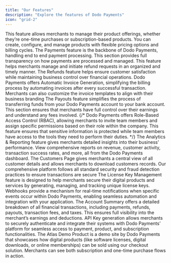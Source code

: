 ```yaml
---
title: "Our Features"
description: "Explore the features of Dodo Payments"
icon: "grid-2"
---
```

<CardGroup cols={2}>
<Card title="Product Catalogue" img="/images/our-features/Product Catalog.webp" href="/features/product-catalog/overview" >
 This feature allows merchants to manage their product offerings, whether they’re one-time purchases or subscription-based products. You can create, configure, and manage products with flexible pricing options and billing cycles.
</Card>
<Card title="Payments" img="/images/our-features/Payments.webp" href="/features/transactions/payments" >
 The Payments feature is the backbone of Dodo Payments, handling end to end payment processing. This section provides full transparency on how payments are processed and managed.
</Card>
<Card title="Refunds" img="/images/our-features/Refunds.webp" href="/features/transactions/refunds" >
 This feature helps merchants manage and initiate refund requests in an organized and timely manner. The Refunds feature helps ensure customer satisfaction while maintaining business control over financial operations.
</Card>
<Card title="Invoicing" img="/images/our-features/Invoicing.webp" href ="/features/invoice-generation">
 Dodo Payments offers Automatic Invoice Generation, simplifying the billing process by automating invoices after every successful transaction. Merchants can also customize the invoice templates to align with their business branding
</Card>
<Card title="Payouts" img="/images/our-features/Payouts.webp" href="/features/payouts/overview" >
The Payouts feature simplifies the process of transferring funds from your Dodo Payments account to your bank account. This section ensures that merchants have full control over their earnings and understand any fees involved.
</Card>
{/* <Card title="User & Access Management" img="/images/our-features/image 6.png" href="/miscellaneous/user-access-and-management" >
Dodo Payments offers Role-Based Access Control (RBAC), allowing merchants to invite team members and assign specific permissions based on their role within the company. This feature ensures that sensitive information is protected while team members have access to the tools they need to perform their duties.
</Card> */}
<Card title="Analytics & Reporting" img="/images/our-features/Reports.webp" href="/features/analytics-and-reporting" >
The Analytics & Reporting feature gives merchants detailed insights into their business’ performance. View comprehensive reports on revenue, customer activity, transaction success rates, and more, all from the Dodo Payments dashboard.
</Card>
<Card title="Customers" img="/images/our-features/Customers.webp" href="/features/customers" >
The Customers Page gives merchants a central view of all customer details and allows merchants to download customers records.
</Card>
<Card title="Fraud Detection & Data  Security" img="/images/our-features/Fraud.webp" href="/features/fraud-detection">
Our comprehensive platform follows all standard security and fraud detection practices to ensure transactions are secure
</Card>
<Card title="License key" img="/images/our-features/license-key.png" href="/features/license-keys">
The License Key Management feature is designed to help merchants secure their digital products and services by generating, managing, and tracking unique license keys.
</Card>
<Card title="Webhooks" img="/images/our-features/Webhook.png" href="/features/webhooks">
Webhooks provide a mechanism for real-time notifications when specific events occur within Dodo Payments, enabling seamless automation and integration with your application.
</Card>
<Card title="Account Summary & Payout Wallet" img="/images/our-features/account-summary.png"  href="/features/account-summary-payout-wallet">
The Account Summary offers a detailed breakdown of all financial transactions, including payments, refunds, payouts, transaction fees, and taxes. This ensures full visibility into the merchant’s earnings and deductions.
</Card>
<Card title="API Key Generation" img="/images/our-features/api-key-generation.png"  href="/features/api-keys">
API Key generation allows merchants to securely authenticate and integrate their systems with Dodo Payments’ platform for seamless access to payment, product, and subscription functionalities.
</Card>
<Card title="Atlas Demo Product" img="/images/our-features/atlas-demo.png" href="/features/atlas-demo-website">
The Atlas Demo Product is a demo site by Dodo Payments that showcases how digital products (like software licenses, digital downloads, or online memberships) can be sold using our checkout solution. Merchants can see both subscription and one-time purchase flows in action.
</Card>
</CardGroup>